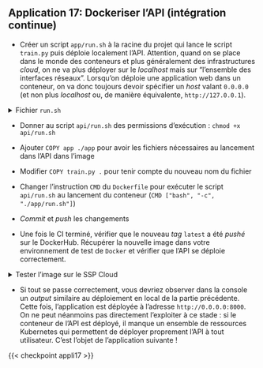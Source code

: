::: {.application}
## Application 17: Dockeriser l'API (intégration continue)

- Créer un script `app/run.sh` à la racine du projet qui lance le script `train.py` puis déploie localement l'API. Attention, quand on se place dans le monde des conteneurs et plus généralement des infrastructures *cloud*, on ne va plus déployer sur le *localhost* mais sur "l'ensemble des interfaces réseaux". Lorsqu'on déploie une application web dans un conteneur, on va donc toujours devoir spécifier un *host* valant `0.0.0.0` (et non plus *localhost* ou, de manière équivalente, `http://127.0.0.1`).

<details>
<summary>Fichier `run.sh`</summary>

```.bash
#/bin/bash

python3 train.py
uvicorn app.api:app --host "0.0.0.0"
```
</details>

- Donner au script `api/run.sh` des permissions d'exécution : `chmod +x api/run.sh`

- Ajouter `COPY app ./app` pour avoir les fichiers nécessaires au lancement dans l'API dans l'image

- Modifier `COPY train.py .` pour tenir compte du nouveau nom du fichier

- Changer l'instruction `CMD` du `Dockerfile` pour exécuter le script `api/run.sh` au lancement du conteneur (`CMD ["bash", "-c", "./app/run.sh"]`)

- *Commit* et *push* les changements

- Une fois le CI terminé, vérifier que le nouveau *tag* `latest` a été *pushé* sur le DockerHub. Récupérer la nouvelle image dans votre environnement de test de `Docker` et vérifier que l'API se déploie correctement.

<details>
<summary>Tester l'image sur le SSP Cloud</summary>

Lancer dans un terminal la commande suivante pour *pull* l'application depuis le DockerHub et la déployer en local :

```.bash
kubectl run -it api-ml --image=votre_compte_docker_hub/application:latest
```

</details>

- Si tout se passe correctement, vous devriez observer dans la console un *output* similaire au déploiement en local de la partie précédente. Cette fois, l'application est déployée à l'adresse `http://0.0.0.0:8000`. On ne peut néanmoins pas directement l'exploiter à ce stade : si le conteneur de l'API est déployé, il manque un ensemble de ressources Kubernetes qui permettent de déployer proprement l'API à tout utilisateur. C'est l'objet de l'application suivante !

:::


{{< checkpoint appli17 >}}
